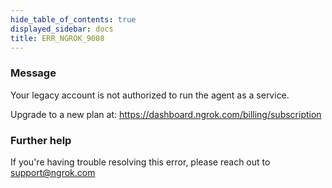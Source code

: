 ```yaml
---
hide_table_of_contents: true
displayed_sidebar: docs
title: ERR_NGROK_9008
---
```


### Message

Your legacy account is not authorized to run the agent as a service.

Upgrade to a new plan at: https://dashboard.ngrok.com/billing/subscription

<ErrorDetails />

### Further help

If you're having trouble resolving this error, please reach out to [support@ngrok.com](mailto:support@ngrok.com?subject=Help%20with%20ERR_NGROK_9008)
